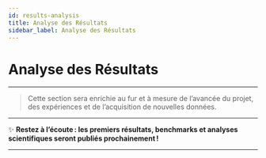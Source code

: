 ```yaml
---
id: results-analysis
title: Analyse des Résultats
sidebar_label: Analyse des Résultats
---
```


# Analyse des Résultats

---

> Cette section sera enrichie au fur et à mesure de l’avancée du projet, des expériences et de l’acquisition de nouvelles données.

---

✨ **Restez à l’écoute : les premiers résultats, benchmarks et analyses scientifiques seront publiés prochainement !**

---